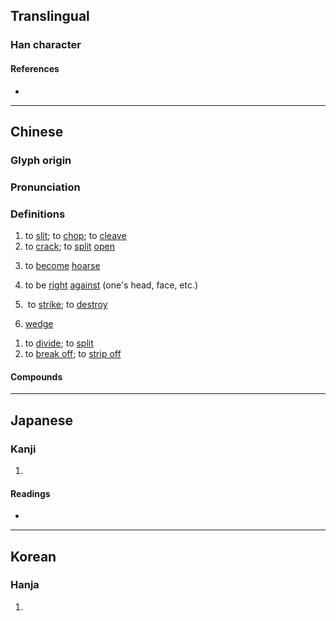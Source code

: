 {{character info}}
==Translingual==

===Han character===
{{Han char|rn=18|rad=刀|as=13|sn=15|four=70227|canj=SJSH|ids=⿱辟刀}}

====References====
* {{Han ref|kx=0144.380|dkj=02223|dj=0325.150|hdz=10357.050|uh=5288|ud=21128|bh=BC41|bd=48193}}

----

==Chinese==
{{zh-forms}}

===Glyph origin===
{{Han etym}}

===Pronunciation===
{{zh-pron
|m=pī,pǐ
|c=pik1,pek3,pek6
|h=pfs=phiak
|md=
|mn=qz:phiak/tw,xm,zz:phek
|w=
|mc=y
|oc=y
|cat=v,n
}}
{{zh-attn-split}}

===Definitions===
{{zh-hanzi}}

<!-- pī -->
# to [[slit]]; to [[chop]]; to [[cleave]]
# to [[crack]]; to [[split]] [[open]]
# {{lb|zh|dialectal|of voice}} to [[become]] [[hoarse]]
# to be [[right]] [[against]] (one's head, face, etc.)
# {{lb|zh|of lightning}}​ to [[strike]]; to [[destroy]]
# [[wedge]]
<!-- pǐ -->
# to [[divide]]; to [[split]]
# to [[break off]]; to [[strip off]]

====Compounds====
{{zh-der|劈腿|劈劈|劈屍萬段|劈空|劈開|劈頭子|劈牌定對|劈拉|劈頭蓋臉|劈地價來|劈擊|岔劈兒|劈牌放對|劈腦後|劈山|劈頭|劈蘭|劈排定對|劈刺|叉劈|劈劃|劈心裡|勢如劈竹|天打雷劈|劈叉|劈劈啪啪|劈初頭|劈腳跟|劈口|劈然|大斧劈|小斧劈|劈著|分肌劈理|劈里啪啦|劈胸|劈啪|大劈棺|劈面|劈接法|劈手|劈刀|劈柴|劈角兒|劈臉|劈留撲碌|分劈|劈理|劈頭劈臉|雷劈}}

----

==Japanese==

===Kanji===
{{ja-kanji|grade=|rs=刀13}}

# {{rfdef|ja|sort=刀13}}

====Readings====
* {{ja-readings|on=[[へき]] (heki), [[ひゃく]] (hyaku)|kun=[[さく]] (saku), [[つんざく]] (tsunzaku)}}

----

==Korean==

===Hanja===
{{ko-hanja|hangeul=벽|rv=byeok|mr=pyŏk}}

# {{rfdef|ko|sort=刀13}}